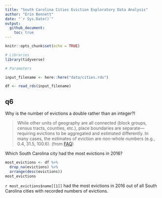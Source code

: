 ```yaml
---
title: "South Carolina Cities Eviction Exploratory Data Analysis"
author: "Erin Bennett"
date: "`r Sys.Date()`"
output: 
  github_document:
    toc: true
---
```


```r
knitr::opts_chunk$set(echo = TRUE)
```

```r
# Libraries
library(tidyverse)

# Parameters

input_filename <- here::here("data/cities.rds")
```

```r
df <- read_rds(input_filename)
```

## __q6__

Why is the number of evictions a double rather than an integer?!

> While other units of geography are all connected (block groups, census tracts, counties, etc.), place boundaries are separate—requiring evictions to be aggregated and estimated differently. In many cases, the estimates of eviction are non-whole numbers (e.g., 0.4, 31.5, 100.6). (from [FAQ](https://evictionlab.org/help-faq/#less-than-one-eviction))

Which South Carolina city had the most evictions in 2016?

```r
most_evictions <- df %>%
  drop_na(evictions) %>%
  arrange(desc(evictions))
most_evictions
```

`r most_evictions$name[[1]]` had the most evictions in 2016 out of all South Carolina cities with recorded numbers of evictions.
